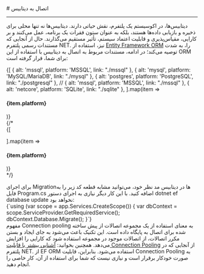

<Layout>
<Head>
<title>مستندات اتصال به دیتابیس‌های مختلف در NET. - لیارا</title>
</Head>
# اتصال به دیتابیس 
<hr className="mb-2" />

دیتابیس‌ها، در اکوسیستم یک پلتفرم، نقش حیاتی دارند. دیتابیس‌ها نه تنها محلی برای ذخیره و بازیابی داده‌ها هستند، بلکه به عنوان ستون فقرات یک برنامه، عمل می‌کنند و بر کارایی، مقیاس‌پذیری و قابلیت اعتماد سیستم، تأثیر مستقیم می‌گذارند.
حال از آنجایی که مستندات رسمی پلتفرم NET. نیز، استفاده از <a href="https://learn.microsoft.com/en-us/ef/" className="text-[#2196f3] ">Entity Framework ORM</a> را، به شدت توصیه می‌کند؛ در ادامه، مستندات مربوط به اتصال به دیتابیس با استفاده از این ORM برای شما، قرار گرفته است:

<div className='h-2' />
<div className="grid md:grid-cols-2 gap-4">
            {[
    { alt: 'mssql', platform: 'MSSQL', link: "./mssql" },
    { alt: 'mysql', platform: 'MySQL/MariaDB', link: "./mysql" },
    { alt: 'postgres', platform: 'PostgreSQL', link: "./postgresql" },
    // { alt: 'mssql', platform: 'MSSQL', link: "./mssql" },
    { alt: 'netcore', platform: 'SQLite', link: "./sqlite" },
  ].map(item =>
    <Link href={item.link}>
    <Card className="flex cursor-pointer w-full items-center justify-between">
        <div className="flex items-center gap-3">
        <div className="w-[40px] p-1  bg-[#333] rounded-lg">
            <PlatformIcon platform={item.alt} />
        </div>
        <h4>
            {item.platform}
        </h4>
        </div>
        <GoArrowLeft className="ml-1" />
    </Card>
    </Link>
            )}
          </div>
{/* 
<div className='h-4' />
<div className="grid md:grid-cols-1 gap-4">
            {[
    
  ].map(item =>
    <Link href={item.link}>
    <Card className="flex cursor-pointer w-full items-center justify-between">
        <div className="flex items-center gap-3">
        <div className="w-[40px] p-1  bg-[#333] rounded-lg">
            <PlatformIcon platform={item.alt} />
        </div>
        <h4>
            {item.platform}
        </h4>
        </div>
        <GoArrowLeft className="ml-1" />
    </Card>
    </Link>
            )}
          </div> */}

<Section id="migrate-db" title="اجرای Migrationها در دیتابیس‌" />
برای اجرای Migrationها در دیتابیس مد نظر خود، 
می‌توانید مشابه قطعه کد زیر را به فایل <Important>Program.cs</Important> اضافه کنید. با این کار دیگر نیازی به اجرای دستور <Important>dotnet ef database update</Important> نخواهد بود:
<div className='h-2' />
<div dir='ltr'>
    <Highlight className="dotnet">
        {`using (var scope = app.Services.CreateScope())
{
    var dbContext = scope.ServiceProvider.GetRequiredService<AppDbContext>();
    dbContext.Database.Migrate();
}`}        
    </Highlight>
</div>

<Section id="connection-pooling-feature" title="قابلیت Connection Pooling" />
مفهوم Connection pooling به معنای استفاده از یک مجموعه اتصالات از پیش ساخته شده برای اتصال به پایگاه داده است. این تکنیک باعث می‌شود به جای ایجاد و بستن مکرر اتصالات، از اتصالات موجود در مجموعه استفاده شود که کارایی را افزایش می‌دهد.
<Alert variant='success'>همچنین بخوانید: <a className="text-[#2196f3] " href="/dbaas/details/connection-pool">آشنایی بیشتر با قابلیت Connection Pooling</a></Alert>
از آنجایی که در پلتفرم NET. از EF ORM استفاده می‌شود. بنابراین، قابلیت Connection Pooling به صورت خودکار برقرار است و نیازی نیست که 
شما برای استفاده از آن، کار خاصی را انجام دهید.



</Layout>